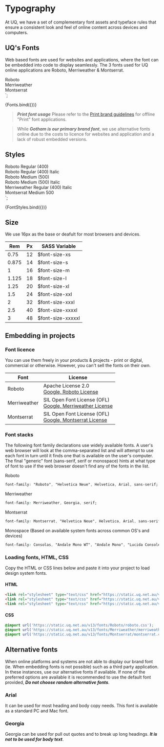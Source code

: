 
<Meta title="Core/Typography/Fonts" />

# Typography
At UQ, we have a set of complementary font assets and typeface rules that ensure a consistent look and feel of online content across devices and computers.

## UQ's Fonts

Web based fonts are used for websites and applications, where the font can be embedded into code to display seamlessly. 
The 3 fonts used for UQ online applications are Roboto, Merriweather & Montserrat.

  <div class="uqds-fonts">
    <div class="uqds-font uqds-font--roboto">Roboto</div>
    <div class="uqds-font uqds-font--merriweather uqds-font--italic">Merriweather</div>
    <div class="uqds-font uqds-font--montserrat uqds-font--500">Montserrat</div>
  </div>
`;

<Story name="Fonts">{Fonts.bind({})}</Story> 

> ***Print font usage*** Please refer to the [Print brand guidelines](https://marketing-communication.uq.edu.au/) for offline "Print" font applications.

> While ***Gotham is our primary brand font***, we use alternative fonts online due to the costs to licence for websites and application and a lack of robust embedded versions. 

## Styles

  <div class="uqds-fonts">
    <div class="uqds-font uqds-font--roboto">Roboto Regular (400)</div>
    <div class="uqds-font uqds-font--roboto uqds-font--italic">Roboto Regular (400) Italic</div>
    <div class="uqds-font uqds-font--roboto uqds-font--500">Roboto Medium (500)</div>
    <div class="uqds-font uqds-font--roboto uqds-font--500 uqds-font--italic">Roboto Medium (500) Italic</div>
    <div class="uqds-font uqds-font--merriweather uqds-font--italic">Merriweather Regular (400) Italic</div>
    <div class="uqds-font uqds-font--montserrat uqds-font--500">Montserrat Medium 500</div>
  </div>
`;

<Story name="Font styles">{FontStyles.bind({})}</Story>

## Size

We use 16px as the base or deafult for most browsers and devices.

<table>
  <thead>
    <tr>
      <th>Rem</th>
      <th>Px</th>
      <th>SASS Variable</th>
    </tr>
  </thead>
  <tbody>
    <tr>
      <td>0.75</td>
      <td>12</td>
      <td>$font-size-xs</td>
    </tr>
    <tr>
      <td>0.875</td>
      <td>14</td>
      <td>$font-size-s</td>
    </tr>
    <tr>
      <td>1</td>
      <td>16</td>
      <td>$font-size-m</td>
    </tr>
    <tr>
      <td>1.125</td>
      <td>18</td>
      <td>$font-size-l</td>
    </tr>
    <tr>
      <td>1.25</td>
      <td>20</td>
      <td>$font-size-xl</td>
    </tr>
    <tr>
      <td>1.5</td>
      <td>24</td>
      <td>$font-size-xxl</td>
    </tr>
    <tr>
      <td>2</td>
      <td>32</td>
      <td>$font-size-xxxl</td>
    </tr>
    <tr>
      <td>2.5</td>
      <td>40</td>
      <td>$font-size-xxxxl</td>
    </tr>
    <tr>
      <td>3</td>
      <td>48</td>
      <td>$font-size-xxxxxl</td>
    </tr>
  </tbody>
</table>

## Embedding in projects

### Font licence

You can use them freely in your products & projects - print or digital, commercial or otherwise. However, you can't sell the fonts on their own.

<table>
  <thead>
    <tr>
    <th>Font</th>
    <th>License</th>
    </tr>
  </thead>
  <tbody>
    <tr>
      <td>Roboto</td>
      <td>Apache License 2.0<br /> 
      <a href="https://fonts.google.com/specimen/Roboto#license">Google, Roboto License</a></td>
    </tr>
    <tr>
      <td>Merriweather</td>
      <td>SIL Open Font License (OFL)<br />
      <a href="https://fonts.google.com/specimen/Merriweather#license">Google, Merriweather License</a></td>
    </tr>
    <tr>
      <td>Montserrat</td>
      <td>SIL Open Font License (OFL)<br />
      <a href="https://fonts.google.com/specimen/Montserrat#license">Google, Montserrat License</a></td>
    </tr>
  </tbody>
</table>

### Font stacks

The following font family declarations use widely available fonts.
A user's web browser will look at the comma-separated list and will
attempt to use each font in turn until it finds one that is available
on the user's computer. The final "generic" font (sans-serif, serif or
monospace) hints at what type of font to use if the web browser doesn't
find any of the fonts in the list.

Roboto
```css
font-family: "Roboto", "Helvetica Neue", Helvetica, Arial, sans-serif;
```
Merriweather
```css
font-family: Merriweather, Georgia, serif;
```
Montserrat
```css
font-family: Montserrat, "Helvetica Neue", Helvetica, Arial, sans-serif;
```

Monospace (Based on available system fonts across common OS's and devices)
```css
font-family: Consolas, "Andale Mono WT", "Andale Mono", "Lucida Console", "Lucida Sans Typewriter", "DejaVu Sans Mono", "Bitstream Vera Sans Mono", "Liberation Mono", "Nimbus Mono L", Monaco, "Courier New", Courier, monospace;
```

### Loading fonts, HTML, CSS

Copy the HTML or CSS lines below and paste it into your project to load design system fonts.

#### HTML
```html
<link rel="stylesheet" type="text/css" href="https://static.uq.net.au/v13/fonts/Roboto/roboto.css" />
<link rel="stylesheet" type="text/css" href="https://static.uq.net.au/v13/fonts/Merriweather/merriweather.css" />
<link rel="stylesheet" type="text/css" href="https://static.uq.net.au/v13/fonts/Montserrat/montserrat.css" />
```

#### CSS
```css
@import url('https://static.uq.net.au/v13/fonts/Roboto/roboto.css');
@import url('https://static.uq.net.au/v13/fonts/Merriweather/merriweather.css');
@import url('https://static.uq.net.au/v13/fonts/Montserrat/montserrat.css');
```

## Alternative fonts

When online platforms and systems are not able to display our brand font (ie. When embedding fonts is not possible) such as a third party application. In these instances, use our
alternative fonts if available. If none of the preferred options are available it is recommended to use the default font provided, ***Do not choose random alternative fonts***. 

### Arial

It can be used for most heading and body copy needs. This font is available as a standard PC and Mac font.

### Georgia

Georgia can be used for pull out quotes and to break up long headings. ***It is not to be used for body text***.
